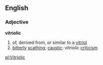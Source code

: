==English==

===Adjective===
'''vitriolic'''

# of, derived from, or similar to a [[vitriol]]  
# [[bitterly]] [[scathing]]; [[caustic]]: vitriolic [[criticism]]

[[pl:Vitriolic]]
